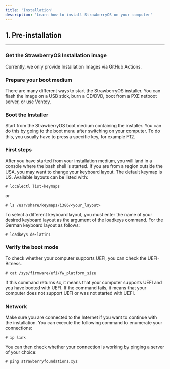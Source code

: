 ```yaml
---
title: 'Installation'
description: 'Learn how to install StrawberryOS on your computer'
---
```


## **1.**  Pre-installation
---
### Get the StrawberryOS Installation image
Currently, we only provide Installation Images via GitHub Actions.

### Prepare your boot medium
There are many different ways to start the StrawberryOS installer.
You can flash the image on a USB stick, burn a CD/DVD, boot from a PXE netboot server, or use Ventoy.

### Boot the Installer
Start from the StrawberryOS boot medium containing the installer.
You can do this by going to the boot menu after switching on your computer.
To do this, you usually have to press a specific key, for example F12.

### First steps
After you have started from your installation medium, you will land in a console where the bash shell is started.
If you are from a region outside the USA, you may want to change your keyboard layout.
The default keymap is US. Available layouts can be listed with:

```
# localectl list-keymaps
```
or
```
# ls /usr/share/keymaps/i386/<your_layout>
```

To select a different keyboard layout, you must enter the name of your desired keyboard layout as the argument of the loadkeys command. For the German keyboard layout as follows:

```
# loadkeys de-latin1
```

### Verify the boot mode
To check whether your computer supports UEFI, you can check the UEFI-Bitness.

```
# cat /sys/firmware/efi/fw_platform_size
```

If this command returns `64`, it means that your computer supports UEFI and you have booted with UEFI. 
If the command fails, it means that your computer does not support UEFI or was not started with UEFI. 

### Network
Make sure you are connected to the Internet if you want to continue with the installation. 
You can execute the following command to enumerate your connections:

```
# ip link
```

You can then check whether your connection is working by pinging a server of your choice:

```
# ping strawberryfoundations.xyz
```